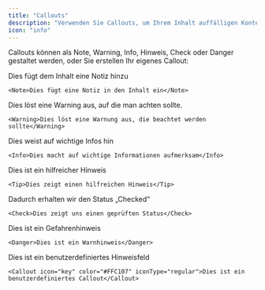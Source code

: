 ```yaml
---
title: "Callouts"
description: "Verwenden Sie Callouts, um Ihrem Inhalt auffälligen Kontext hinzuzufügen"
icon: "info"
---
```


Callouts können als Note, Warning, Info, Hinweis, Check oder Danger gestaltet werden, oder Sie erstellen Ihr eigenes Callout:

<Note>Dies fügt dem Inhalt eine Notiz hinzu</Note>

```mdx
<Note>Dies fügt eine Notiz in den Inhalt ein</Note>
```

<Warning>Dies löst eine Warning aus, auf die man achten sollte.</Warning>

```mdx
<Warning>Dies löst eine Warnung aus, die beachtet werden sollte</Warning>
```

<Info>Dies weist auf wichtige Infos hin</Info>

```mdx
<Info>Dies macht auf wichtige Informationen aufmerksam</Info>
```

<Tip>Dies ist ein hilfreicher Hinweis</Tip>

```mdx
<Tip>Dies zeigt einen hilfreichen Hinweis</Tip>
```

<Check>Dadurch erhalten wir den Status „Checked“</Check>

```mdx
<Check>Dies zeigt uns einen geprüften Status</Check>
```

<Danger>Dies ist ein Gefahrenhinweis</Danger>

```mdx
<Danger>Dies ist ein Warnhinweis</Danger>
```

<Callout icon="key" color="#FFC107" iconType="regular"> Dies ist ein benutzerdefiniertes Hinweisfeld</Callout>

```mdx wrap
<Callout icon="key" color="#FFC107" iconType="regular">Dies ist ein benutzerdefiniertes Callout</Callout>
```
